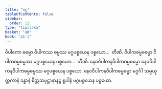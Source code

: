 ```yaml
---
title: "မဂ္ဂ"
tableOfContents: false
sidebar:
  order: 12
type: "tipitaka"
basket: "ab"
book: "p1-1"
---
```



<DynamicBreadcrumb />

<Division number="113" book="p1-1" e="ch" v="36" p="378">

<Paragraph number="2380" book="p1-1">
ဝိပါကော ဓမ္မော ဝိပါကဿ ဓမ္မဿ မဂ္ဂပစ္စယေန ပစ္စယော…  တီဏိ. ဝိပါကဓမ္မဓမ္မော ဝိပါကဓမ္မဓမ္မဿ မဂ္ဂပစ္စယေန ပစ္စယော…  တီဏိ. နေဝဝိပါကနဝိပါကဓမ္မဓမ္မော နေဝဝိပါကနဝိပါကဓမ္မဓမ္မဿ မဂ္ဂပစ္စယေန ပစ္စယော. နေဝဝိပါကနဝိပါကဓမ္မဓမ္မာ မဂ္ဂင်္ဂါ သမ္ပယုတ္တကာနံ ခန္ဓာနံ စိတ္တသမုဋ္ဌာနာနဉ္စ ရူပါနံ မဂ္ဂပစ္စယေန ပစ္စယော.
</Paragraph>
</Division>